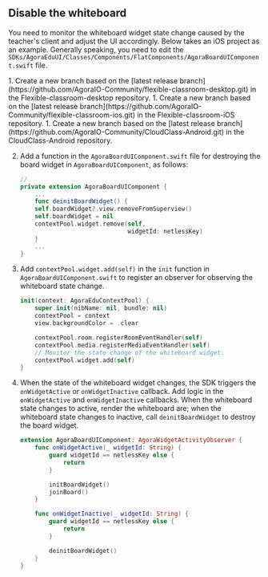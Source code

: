 ## Disable the whiteboard

You need to monitor the whiteboard widget state change caused by the teacher's client and adjust the UI accordingly. Below takes an iOS project as an example. Generally speaking, you need to edit the `SDKs/AgoraEduUI/Classes/Components/FlatComponents/AgoraBoardUIComponent.swift` file.

<PlatformWrapper notAllowed="android">
<PlatformWrapper notAllowed="ios">
1. Create a new branch based on the [latest release branch](https://github.com/AgoraIO-Community/flexible-classroom-desktop.git) in the Flexible-classroom-desktop repository.
</PlatformWrapper>
</PlatformWrapper>
<PlatformWrapper platform="ios">
1. Create a new branch based on the [latest release branch](https://github.com/AgoraIO-Community/flexible-classroom-ios.git) in the Flexible-classroom-iOS repository.
</PlatformWrapper>

<PlatformWrapper platform="android">
1. Create a new branch based on the [latest release branch](https://github.com/AgoraIO-Community/CloudClass-Android.git) in the CloudClass-Android repository.
</PlatformWrapper>

2. Add a function in the `AgoraBoardUIComponent.swift` file for destroying the board widget in `AgoraBoardUIComponent`, as follows:

   ```swift
   //
   private extension AgoraBoardUIComponent {
       ...
       func deinitBoardWidget() {
       self.boardWidget?.view.removeFromSuperview()
       self.boardWidget = nil
       contextPool.widget.remove(self,
                                 widgetId: netlessKey)
       }
       ...
   }
   ```

3. Add `contextPool.widget.add(self)` in the `init` function in `AgoraBoardUIComponent.swift` to register an observer for observing the whiteboard state change.

   ```swift
   init(context: AgoraEduContextPool) {
       super.init(nibName: nil, bundle: nil)
       contextPool = context
       view.backgroundColor = .clear

       contextPool.room.registerRoomEventHandler(self)
       contextPool.media.registerMediaEventHandler(self)
       // Monitor the state change of the whiteboard widget.
       contextPool.widget.add(self)
   }
   ```

4. When the state of the whiteboard widget changes, the SDK triggers the `onWidgetActive` or `onWidgetInactive` callback. Add logic in the `onWidgetActive` and `onWidgetInactive` callbacks. When the whiteboard state changes to active, render the whiteboard are; when the whiteboard state changes to inactive, call `deinitBoardWidget` to destroy the board widget.

   ```swift
   extension AgoraBoardUIComponent: AgoraWidgetActivityObserver {
       func onWidgetActive(_ widgetId: String) {
           guard widgetId == netlessKey else {
               return
           }

           initBoardWidget()
           joinBoard()
       }

       func onWidgetInactive(_ widgetId: String) {
           guard widgetId == netlessKey else {
               return
           }

           deinitBoardWidget()
       }
   }
   ```


